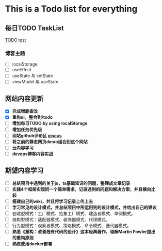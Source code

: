 
# This is a Todo list for everything
## 每日TODO TaskList
<TodoFeature />


[TODO](/todo/everyDay)
[test](/todo/test)
### **博客主题**
  - [ ] localStorage
  - [ ] useEffect
  - [ ] useState 与 setState
  - [ ] viewModel 与 useState

## 网站内容更新
- [x] **完成增删查改**
- [x] **重构ui，整合到/todo**
- [ ] **增加每日TODO by using localStorage**
- [ ] **增加任务优先级**
- [ ] **网站github评论区 [giscus](https://giscus.app/zh-CN)**
- [ ] **将之前的静态网页demo组合到这个网站**
- [ ] **云内容学习**
- [ ] **devops博客内容实战**

## 期望内容学习
- [ ] **总结项目中遇到的关于js，ts基础知识的问题，整理成文章记录**
- [ ] **实践4个框架实现同一个简单需求，记录遇到的问题和解决方案，并且横向比较**
- [ ] **搭建自己的wiki，并且将学习记录上传上去**
- [ ] **学习常见的设计模式，并总结项目中所运用到的设计模式，并给出自己的建议**
- [ ] 创建型模式：工厂模式、抽象工厂模式、建造者模式、单例模式。
- [ ] 结构型模式：适配器模式、装饰器模式、代理模式。
- [ ] 行为型模式：观察者模式、策略模式、命令模式、迭代器模式。
- [ ] **熟悉《重构：改善既有代码的设计》这本经典著作，理解Martin Fowler提出的重构原则**
- [ ] **熟练使用docker部署**